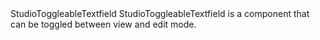 
<Meta of={StudioToggleableTextfieldStories}/>

<Heading level={1} size='small'>
  StudioToggleableTextfield
</Heading>
<Paragraph>
  StudioToggleableTextfield is a component that can be toggled between view and edit mode.
</Paragraph>

<Canvas of={StudioToggleableTextfieldStories.Preview}/>
